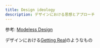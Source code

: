 ```yaml
---
title: Design ideology
description: デザインにおける思想とアプローチ
---
```


参考: [Modeless Design](https://modelessdesign.com/modelessandmodal/)

デザインにおける[Getting Real](/thought/ideology/getting-real)のようなもの

